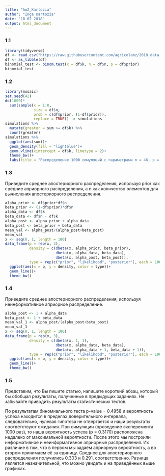 ```yaml
---
title: "hw2_Kartozia"
author: "Inga Kartozia"
date: "18 02 2018"
output: html_document
---
```

### 1.1
``` r
library(tidyverse)
df <- read_csv("https://raw.githubusercontent.com/agricolamz/2018_data_analysis_for_linguists/master/data/students/kartozia/hw2_binomial/hw2_binomial.csv", col_names = TRUE)
df <- as_tibble(df)
binomial_test <- binom.test(x = df$k, n = df$n, p = df$prior)
binomial_test
```
### 1.2
``` r
library(mosaic)
set.seed(42)
do(1000)*
  sum(sample(x = 1:0, 
             size = df$n, 
             prob = c(df$prior, (1-df$prior)), 
             replace = TRUE)) -> simulations
simulations %>% 
  mutate(greater = sum >= df$k) %>% 
  count(greater)
simulations %>% 
  ggplot(aes(sum))+
  geom_density(fill = "lightblue")+
  geom_vline(xintercept = df$k, linetype = 2)+
  theme_bw()+
  labs(title = "Распределение 1000 симуляций с параметрами n = 46, p = 0.3170")
```
### 1.3
Приведите среднее апостериорного распределения, используя prior
 как средние априорного распределения, а n
 как количество элементов для вычисления апостериорного распределения.
```r
alpha_prior <- df$prior*df$n
beta_prior <- (1-df$prior)*df$n
alpha_data <- df$k 
beta_data <- df$n - df$k
alpha_post <- alpha_prior + alpha_data
beta_post <- beta_prior + beta_data
mean_val <- alpha_post/(alpha_post+beta_post)
mean_val
x <- seq(0, 1, length = 100)
data_frame(p = rep(x, 3),
           density = c(dbeta(x, alpha_prior, beta_prior),
                       dbeta(x, alpha_data, beta_data),
                       dbeta(x, alpha_post, beta_post)),
           type = rep(c("prior", "likelihood", "posterior"), each = 100))%>% 
  ggplot(aes(x = p, y = density, color = type))+
  geom_line()+
  theme_bw()
```

### 1.4

Приведите среднее апостериорного распределения, используя неинформативное априорное распределение.
```r
alpha_post <- 1 + alpha_data
beta_post <- 1 + beta_data
mean_val_1 <- alpha_post/(alpha_post+beta_post)
mean_val_1
x <- seq(0, 1, length = 100)
data_frame(p = rep(x, 3),
           density = c(dbeta(x, 1, 1),
                       dbeta(x, alpha_data, beta_data),
                       dbeta(x, alpha_data + 1, beta_data + 1)),
           type = rep(c("prior", "likelihood", "posterior"), each = 100))%>% 
  ggplot(aes(x = p, y = density, color = type))+
  geom_line()+
  theme_bw()
```
### 1.5

Представим, что Вы пишите статью, напишите короткий абзац, который бы обобщал результаты, полученные в предыдущих заданиях. Не забывайте приводить результаты статистических тестов.

По результатам биномиального теста p-value = 0.4958 и вероятность успеха находится в пределах доверительного интервала, следовательно, нулевая гипотеза не отвергается и наши результаты соответствуют ожидания. При симуляции (проведение эксперемента 1000 раз), то наша вероятность успеха (p = 0.3170) расположена недалеко от максимальной вероятности. После этого мы построили информативное и неинформативное априорные распределения. Их различие в том, что в первом мы задаём априорную вероятность, а во втором принимаем её за единицу. Среднее для апостериорного распределения получились 0.303 и 0.291, соответственно. Разница является незначительной, что можно увидеть и на приведённых выше графиках. 

